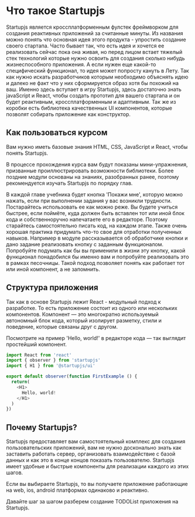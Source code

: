 # Что такое Startupjs

Startupjs является кроссплатформенным фулстек фреймворком для создания реактивных приложений за считанные минуты. Из названия можно понять что основная идея этого продукта - упростить создание своего стартапа. Часто бывает так, что есть идея и хочется ее реализовать сейчас пока она живая, но перед лицом встает тяжелый стек технологий которые нужно освоить для создания сколько нибудь жизнеспособного приложения. А если нужен еще какой-то специфический функционал, то идея может попросту кануть в Лету. Так как нужно искать разработчиков которым необходимо объяснять идею и далеко не факт что у них сформируется образ хотя бы похожий на ваш. Именно здесь вступает в игру Startupjs, здесь достаточно знать javaScript и React, чтобы создать прототип для вашего стартапа и он будет реактивным, кроссплатформенным и адаптивным. Так же из коробки есть библиотека качественных UI компонентов, которые позволят собирать приложение как конструктор.


## Как пользоваться курсом

Вам нужно иметь базовые знания HTML, CSS, JavaScript и React, чтобы понять Startupjs.

В процессе прохождения курса вам будут показаны мини-упражнения, призванные проиллюстрировать возможности библиотеки. Более поздние модули основаны на знаниях, разобранных ранее, поэтому рекомендуется изучать Startupjs по порядку глав.

В каждой главе учебника будет кнопка 'Покажи мне', которую можно нажать, если при выполнении задания у вас возникли трудности. Постарайтесь использовать ее как можно реже. Вы будете учиться быстрее, если поймёте, куда должен быть вставлен тот или иной блок кода и собственноручно напечатаете его в редакторе. Поэтому старайтесь самостоятельно писать код, на каждом этапе. Также очень хорошая практика придумать что-то свое для отработки полученных навыков. Например в модуле рассказывается об обработчике кнопки и дано задание реализовать кнопку с заданным функционалом. Попробуйте подумать как бы вы применили в жизни эту кнопку, какой функционал понадобился бы именно вам и попробуйте реализовать это в рамках песочницы. Такой подход позволяет понять как работает тот или иной компонент, а не запомнить.

## Структура приложения

Так как в основе Startupjs лежит React - модульный подход к разработке. То есть приложение состоит из одного или нескольких компонентов. Компонент — это многократно используемый автономный блок кода, который изолирует разметку, стили и поведение, которые связаны друг с другом.

Посмотрите на пример 'Hello, world!' в редакторе кода — так выглядит простейший компонент.

```js
import React from 'react'
import { observer } from 'startupjs'
import { H1 } from '@startupjs/ui'

export default observer(function FirstExample () {
  return(
    <H1>
      Hello, world!
    </H1>
  )
})
```

## Почему Startupjs?

Startupjs предоставляет вам самостоятельный комплекс для создания пользовательских приложений, вам не нужно досконально знать как заставить работать сервер, организовать взаимодействие с базой данных и как это в конце концов показать пользователю. Startupjs имеет удобные и быстрые компоненты для реализации каждого из этих шагов. 

Если вы выбираете Startupjs, то вы получаете приложение работающие на web, ios, android платформах одинаково и реактивно. 

Давайте шаг за шагом разберем создание TODOList приложения на Startupjs.

